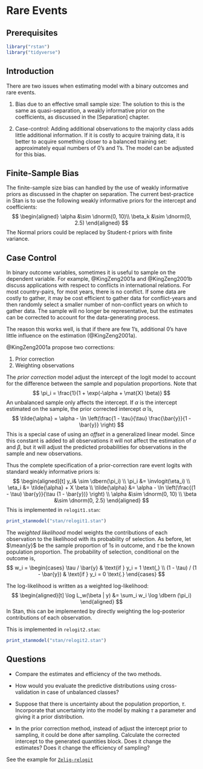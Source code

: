 # Rare Events

## Prerequisites {-}

```r
library("rstan")
library("tidyverse")
```

## Introduction

There are two issues when estimating model with a binary outcomes and rare events.

1.  Bias due to an effective small sample size: The solution to this is the same as
    quasi-separation, a weakly informative prior on the coefficients, 
    as discussed in the [Separation] chapter.

1.  Case-control: Adding additional observations to the majority class adds little
    additional information. If it is costly to acquire training data, it is 
    better to acquire something closer to a balanced training set: approximately 
    equal numbers of 0's and 1's. The model can be adjusted for this bias.

## Finite-Sample Bias

The finite-sample size bias can handled by the use of weakly informative priors
as discussed in the chapter on separation.
The current best-practice in Stan is to use the following weakly informative priors
for the intercept and coefficients:
$$
\begin{aligned}
\alpha &\sim \dnorm(0, 10)\\
\beta_k &\sim \dnorm(0, 2.5)
\end{aligned}
$$
The Normal priors could be replaced by Student-$t$ priors with finite variance.

## Case Control

In binary outcome variables, sometimes it is useful to sample on the dependent variable.
For example, @KingZeng2001a and @KingZeng2001b discuss applications with respect to conflicts in international relations.
For most country-pairs, for most years, there is no conflict.
If some data are costly to gather, it may be cost efficient to gather data for conflict-years and then randomly select a smaller number of non-conflict years on which to gather data.
The sample will no longer be representative, but the estimates can be corrected to account for the data-generating process.

The reason this works well, is that if there are few 1's, additional 0's have little influence on the estimation (@KingZeng2001a).

@KingZeng2001a propose two corrections:

1.  Prior correction
1.  Weighting observations

The *prior correction* model adjust the intercept of the logit model to account for the difference between the sample and population proportions.
Note that
$$
\pi_i = \frac{1}{1 + \exp(-\alpha + \mat{X} \beta)}
$$
An unbalanced sample only affects the intercept.
If $\alpha$ is the intercept estimated on the sample, the prior corrected intercept $\tilde{\alpha}$ is,
$$
\tilde{\alpha} = \alpha - \ln \left(\frac{1 - \tau}{\tau} \frac{\bar{y}}{1 - \bar{y}} \right)
$$
This is a special case of using an *offset* in a generalized linear model.
Since this constant is added to all observations it will not affect the estimation of $\alpha$ and $\beta$, but it will adjust the predicted probabilities for observations in the sample and new observations.

Thus the complete specification of a prior-correction rare event logits with standard weakly informative priors is:
$$
\begin{aligned}[t]
y_i& \sim \dbern(\pi_i) \\
\pi_i &= \invlogit(\eta_i) \\
\eta_i &= \tilde{\alpha} + X \beta  \\
\tilde{\alpha} &= \alpha - \ln \left(\frac{(1 - \tau) \bar{y}}{\tau (1 - \bar{y})}  \right) \\
\alpha &\sim \dnorm(0, 10)  \\
\beta &\sim \dnorm(0, 2.5)
\end{aligned}
$$
This is implemented in `relogit1.stan`:
```r
print_stanmodel("stan/relogit1.stan")
```

The *weighted likelihood* model weights the contributions of each observation to the likelihood with its probability of selection.
As before, let $\mean{y}$ be the sample proportion of 1s in outcome, and 
$\tau$ be the known population proportion.
The probability of selection, conditional on the outcome is,
$$
w_i = 
\begin{cases}
\tau / \bar{y} & \text{if } y_i = 1 \text{,} \\
(1 - \tau) / (1 - \bar{y}) & \text{if } y_i = 0 \text{.}
\end{cases} 
$$

The log-likelihood is written as a weighted log-likelihood:
$$
\begin{aligned}[t]
\log L_w(\beta | y) &= \sum_i w_i \log \dbern (\pi_i)
\end{aligned}
$$
In Stan, this can be implemented by directly weighting the log-posterior contributions of each observation.

This is implemented in `relogit2.stan`:
```r
print_stanmodel("stan/relogit2.stan")
```

## Questions

-   Compare the estimates and efficiency of the two methods.

-   How would you evaluate the predictive distributions using cross-validation in case
    of unbalanced classes?

-   Suppose that there is uncertainty about the population proportion, $\tau$.
    Incorporate that uncertainty into the model by making $\tau$ a parameter
    and giving it a prior distribution.

-   In the prior correction method, instead of adjust the intercept prior to 
    sampling, it could be done after sampling. Calculate the corrected intercept
    to the generated quantities block. Does it change the estimates? Does it
    change the efficiency of sampling?

See the example for [`Zelig-relogit`](http://docs.zeligproject.org/en/latest/zelig-relogit.html)
